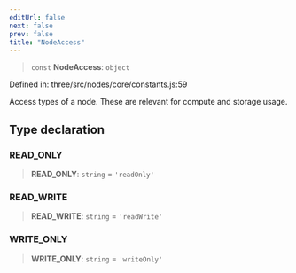 ```yaml
---
editUrl: false
next: false
prev: false
title: "NodeAccess"
---
```


> `const` **NodeAccess**: `object`

Defined in: three/src/nodes/core/constants.js:59

Access types of a node. These are relevant for compute and storage usage.

## Type declaration

### READ\_ONLY

> **READ\_ONLY**: `string` = `'readOnly'`

### READ\_WRITE

> **READ\_WRITE**: `string` = `'readWrite'`

### WRITE\_ONLY

> **WRITE\_ONLY**: `string` = `'writeOnly'`
